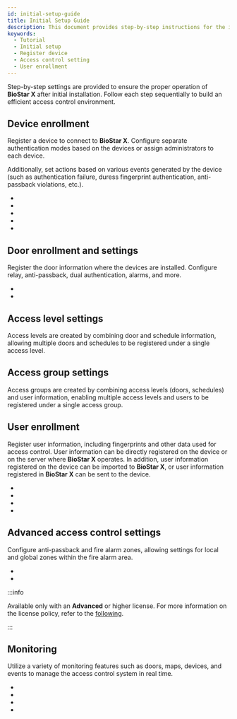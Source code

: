```yaml
---
id: initial-setup-guide
title: Initial Setup Guide
description: This document provides step-by-step instructions for the initial setup and operation of the BioStar X access control system.
keywords:
  - Tutorial
  - Initial setup
  - Register device
  - Access control setting
  - User enrollment
---
```


Step-by-step settings are provided to ensure the proper operation of **BioStar X** after initial installation. Follow each step sequentially to build an efficient access control environment.

<Steps>
<Step>

## Device enrollment

Register a device to connect to **BioStar X**. Configure separate authentication modes based on the devices or assign administrators to each device.

Additionally, set actions based on various events generated by the device (such as authentication failure, duress fingerprint authentication, anti-passback violations, etc.).

* <DocLink docId='platform/biostar_x/settings-manage-device-group' />

* <DocLink docId='platform/biostar_x/settings-adding-devices' />

* <DocLink docId='platform/biostar_x/settings-adding-wiegand' />

* <DocLink docId='platform/biostar_x/settings-adding-slave-device' />

* <DocLink docId='platform/biostar_x/settings-device-details' />

</Step>
<Step>

## Door enrollment and settings

Register the door information where the devices are installed. Configure relay, anti-passback, dual authentication, alarms, and more.

* <DocLink docId='platform/biostar_x/settings-manage-door-group' />

* <DocLink docId='platform/biostar_x/settings-door-add' />

</Step>
<Step>

## Access level settings

Access levels are created by combining door and schedule information, allowing multiple doors and schedules to be registered under a single access level.

<DocLink docId='platform/biostar_x/settings-access-control-manage-access-level' />

</Step>
<Step>

## Access group settings

Access groups are created by combining access levels (doors, schedules) and user information, enabling multiple access levels and users to be registered under a single access group.

<DocLink docId='platform/biostar_x/settings-access-control-manage-access-group' />

</Step>
<Step>

## User enrollment

Register user information, including fingerprints and other data used for access control. User information can be directly registered on the device or on the server where **BioStar X** operates. In addition, user information registered on the device can be imported to **BioStar X**, or user information registered in **BioStar X** can be sent to the device.

* <DocLink docId='platform/biostar_x/user-group-manage' />

* <DocLink docId='platform/biostar_x/user-manage' />

* <DocLink docId='platform/biostar_x/add-user' />

* <DocLink docId='platform/biostar_x/enroll-credential' />

</Step>
<Step>

## Advanced access control settings

Configure anti-passback and fire alarm zones, allowing settings for local and global zones within the fire alarm area.

* <DocLink docId='platform/biostar_x/settings-advanced-ac' />

* <DocLink docId='platform/biostar_x/monitoring-map' />

:::info

Available only with an **Advanced** or higher license. For more information on the license policy, refer to the [following](licensing).

:::

</Step>
<Step>

## Monitoring

Utilize a variety of monitoring features such as doors, maps, devices, and events to manage the access control system in real time.

* <DocLink docId='platform/biostar_x/monitoring-door' />

* <DocLink docId='platform/biostar_x/monitoring-map' />

* <DocLink docId='platform/biostar_x/monitoring-device' />

* <DocLink docId='platform/biostar_x/monitoring-event' />

</Step>
</Steps>
